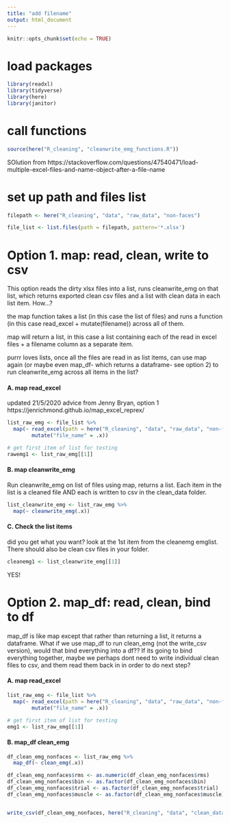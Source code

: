 ```yaml
---
title: "add filename"
output: html_document
---
```


```r
knitr::opts_chunk$set(echo = TRUE)
```


# load packages
```r
library(readxl)
library(tidyverse)
library(here)
library(janitor)

```

# call functions
```r

source(here("R_cleaning", "cleanwrite_emg_functions.R"))
```

SOlution from https://stackoverflow.com/questions/47540471/load-multiple-excel-files-and-name-object-after-a-file-name

# set up path and files list

```r
filepath <- here("R_cleaning", "data", "raw_data", "non-faces")

file_list <- list.files(path = filepath, pattern='*.xlsx')


```

# Option 1. map: read, clean, write to csv

This option reads the dirty xlsx files into a list, runs cleanwrite_emg on that list, which returns exported clean csv files and a list with clean data in each list item. How...?

the map function takes a list (in this case the list of files) and runs a function (in this case read_excel + mutate(filename)) across all of them. 

map will return a list, in this case a list containing each of the read in excel files + a filename column as a separate item. 

purrr loves lists, once all the files are read in as list items, can use map again (or maybe even map_df- which returns a dataframe- see option 2) to run cleanwrite_emg across all items in the list?

#### A. map read_excel

updated 21/5/2020 advice from Jenny Bryan, option 1 https://jenrichmond.github.io/map_excel_reprex/
```r
list_raw_emg <- file_list %>% 
  map(~ read_excel(path = here("R_cleaning", "data", "raw_data", "non-faces", .x), range = "A2:AE13")  %>%
        mutate("file_name" = .x))

```

```r
# get first item of list for testing
rawemg1 <- list_raw_emg[[1]]
```


#### B. map cleanwrite_emg
Run cleanwrite_emg on list of files using map, returns a list. Each item in the list is a cleaned file AND each is written to csv in the clean_data folder. 

```r
list_cleanwrite_emg <- list_raw_emg %>%
  map(~ cleanwrite_emg(.x))
```


#### C. Check the list items 

did you get what you want? look at the 1st item from the cleanemg emglist. There should also be clean csv files in your folder. 
```r
cleanemg1 <- list_cleanwrite_emg[[1]]
```

YES!

# Option 2. map_df: read,  clean, bind to df

map_df is like map except that rather than returning a list, it returns a dataframe. What if we use map_df to run clean_emg (not the write_csv version), would that bind everything into a df?? If its going to bind everything together, maybe we perhaps dont need to write individual clean files to csv, and them read them back in in order to do next step?


#### A. map read_excel

```r
list_raw_emg <- file_list %>% 
  map(~ read_excel(path = here("R_cleaning", "data", "raw_data", "non-faces", .x), range = "A2:AE13")  %>%
        mutate("file_name" = .x))

# get first item of list for testing
emg1 <- list_raw_emg[[1]]

```

#### B. map_df clean_emg
```r
df_clean_emg_nonfaces <- list_raw_emg %>%
  map_df(~ clean_emg(.x))
```

```r

df_clean_emg_nonfaces$rms <- as.numeric(df_clean_emg_nonfaces$rms)
df_clean_emg_nonfaces$bin <- as.factor(df_clean_emg_nonfaces$bin)
df_clean_emg_nonfaces$trial <- as.factor(df_clean_emg_nonfaces$trial)
df_clean_emg_nonfaces$muscle <- as.factor(df_clean_emg_nonfaces$muscle)


write_csv(df_clean_emg_nonfaces, here("R_cleaning", "data", "clean_data"), path = "non-faces_clean.csv")
```

